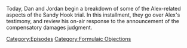 {{DEFAULTSORT:
    #_EPISODE_0714:Trial Recap, Part 1
}}{{Episode
    | title           = Trial Recap, Part 1
    | caption         = [https://knowledgefight.libsyn.com/714-trial-recap-part-1 Listen to this episode on Libsyn]
    | episodeNumber   = 714
    | length          = 02:49:09
    | airDate         = August 11, 2022
    | episodeType     = [[:Category:Formulaic Objections|Formulaic Objections]]
    | appearance      = [[Howard Stern]], [[Stefan Molyneux]], [[Wolfgang Halbig]], [[Jeffrey Epstein]], [[Alex Lee Moyer]], [[James Tracy]], [[Paul Joseph Watson]], [[Megyn Kelly]]
    | previousEpisode = [[713: Chatting With Becca Lewis]]
    | nextEpisode     = [[715: Trial Recap, Part 2]]
}}

{{Stub}}

Today, Dan and Jordan begin a breakdown of some of the Alex-related aspects of the Sandy Hook trial.  In this installment, they go over Alex's testimony, and review his on-air response to the announcement of the compensatory damages judgment.

[[Category:Episodes]]
[[Category:Formulaic Objections]]